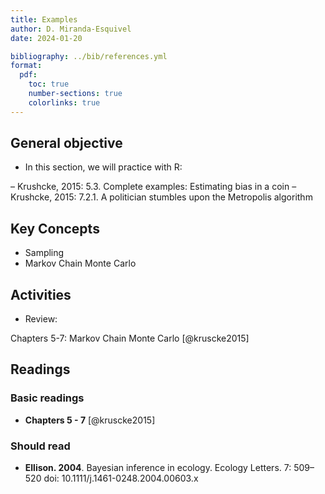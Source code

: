 ```yaml
---
title: Examples
author: D. Miranda-Esquivel
date: 2024-01-20

bibliography: ../bib/references.yml
format:
  pdf:
    toc: true
    number-sections: true
    colorlinks: true
---
```



## General objective

- In this section, we will practice with R:

-- Krushcke, 2015: 5.3. Complete examples: Estimating bias in a coin
-- Krushcke, 2015: 7.2.1. A politician stumbles upon the Metropolis algorithm



## Key Concepts

- Sampling
- Markov Chain Monte Carlo

## Activities 


- Review: 

Chapters 5-7: Markov Chain Monte Carlo [@kruscke2015]

## Readings

### Basic readings

-  **Chapters 5 - 7**  [@kruscke2015]


### Should read

- **Ellison. 2004**. Bayesian inference in ecology. Ecology Letters. 7: 509–520 doi: 10.1111/j.1461-0248.2004.00603.x

